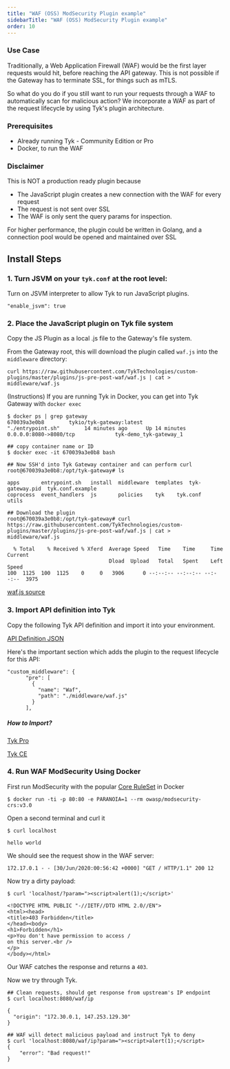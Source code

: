 ```yaml
---
title: "WAF (OSS) ModSecurity Plugin example"
sidebarTitle: "WAF (OSS) ModSecurity Plugin example"
order: 10
---
```


### Use Case

Traditionally, a Web Application Firewall (WAF) would be the first layer requests would hit, before reaching the API  gateway.  This is not possible if the Gateway has to terminate SSL, for things such as mTLS.

So what do you do if you still want to run your requests through a WAF to automatically scan for malicious action?  We incorporate a WAF as part of the request lifecycle by using Tyk's plugin architecture.

### Prerequisites

* Already running Tyk -  Community Edition or Pro
* Docker, to run the WAF

### Disclaimer

This is NOT a production ready plugin because 

* The JavaScript plugin creates a new connection with the WAF for every request
* The request is not sent over SSL
* The WAF is only sent the query params for inspection.

For higher performance, the plugin could be written in Golang, and a connection pool would be opened and maintained over SSL

## Install Steps

### 1. Turn JSVM on your `tyk.conf` at the root level:

Turn on JSVM interpreter to allow Tyk to run JavaScript plugins.

```
"enable_jsvm": true
```

### 2. Place the JavaScript plugin on Tyk file system
Copy the JS Plugin as a local .js file to the Gateway's file system.  

From the Gateway root, this will download the plugin called `waf.js` into the `middleware` directory:
```
curl https://raw.githubusercontent.com/TykTechnologies/custom-plugins/master/plugins/js-pre-post-waf/waf.js | cat > middleware/waf.js
```

(Instructions)
If you are running Tyk in Docker, you can get into Tyk Gateway with `docker exec`
```
$ docker ps | grep gateway
670039a3e0b8        tykio/tyk-gateway:latest           "./entrypoint.sh"        14 minutes ago      Up 14 minutes       0.0.0.0:8080->8080/tcp             tyk-demo_tyk-gateway_1

## copy container name or ID 
$ docker exec -it 670039a3e0b8 bash

## Now SSH'd into Tyk Gateway container and can perform curl
root@670039a3e0b8:/opt/tyk-gateway# ls

apps	   entrypoint.sh   install  middleware	templates  tyk-gateway.pid  tyk.conf.example
coprocess  event_handlers  js	    policies	tyk	   tyk.conf	    utils

## Download the plugin
root@670039a3e0b8:/opt/tyk-gateway# curl https://raw.githubusercontent.com/TykTechnologies/custom-plugins/master/plugins/js-pre-post-waf/waf.js | cat > middleware/waf.js

  % Total    % Received % Xferd  Average Speed   Time    Time     Time  Current
                                 Dload  Upload   Total   Spent    Left  Speed
100  1125  100  1125    0     0   3906      0 --:--:-- --:--:-- --:--:--  3975

```

[waf.js source](https://raw.githubusercontent.com/TykTechnologies/custom-plugins/master/plugins/js-pre-post-waf/waf.js)

### 3. Import API definition into Tyk
Copy the following Tyk API definition and import it into your environment.

[API Definition JSON](https://raw.githubusercontent.com/TykTechnologies/custom-plugins/master/plugins/js-pre-post-waf/apidef.json)

Here's the important section which adds the plugin to the request lifecycle for this API:
```{.json}
"custom_middleware": {
      "pre": [
        {
          "name": "Waf",
          "path": "./middleware/waf.js"
        }
      ],
```

##### How to Import?
[Tyk Pro](https://tyk.io/docs/tyk-configuration-reference/import-apis/#import-apis-via-the-dashboard)

[Tyk CE](https://tyk.io/docs/try-out-tyk/tutorials/create-api/)

### 4. Run WAF ModSecurity Using Docker

First run ModSecurity with the popular [Core RuleSet](https://coreruleset.org/) in Docker
```
$ docker run -ti -p 80:80 -e PARANOIA=1 --rm owasp/modsecurity-crs:v3.0
```

Open a second terminal and curl it
```
$ curl localhost

hello world
```

We should see the request show in the WAF server:

```
172.17.0.1 - - [30/Jun/2020:00:56:42 +0000] "GET / HTTP/1.1" 200 12
```

Now try a dirty payload:
```
$ curl 'localhost/?param="><script>alert(1);</script>'

<!DOCTYPE HTML PUBLIC "-//IETF//DTD HTML 2.0//EN">
<html><head>
<title>403 Forbidden</title>
</head><body>
<h1>Forbidden</h1>
<p>You don't have permission to access /
on this server.<br />
</p>
</body></html>
```

Our WAF catches the response and returns a `403`.


Now we try through Tyk.

```
## Clean requests, should get response from upstream's IP endpoint
$ curl localhost:8080/waf/ip

{
  "origin": "172.30.0.1, 147.253.129.30"
}

## WAF will detect malicious payload and instruct Tyk to deny
$ curl 'localhost:8080/waf/ip?param="><script>alert(1);</script>
{
    "error": "Bad request!"
}
```
